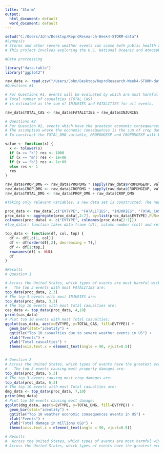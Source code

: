 ```yaml
---
title: "Storm"
output:
  html_document: default
  word_document: default
---
```


```r
setwd("C:/Users/John/Desktop/ReprdResearch-Week4-STORM-data")
#Synopsis
# Storms and other severe weather events can cause both public health and economic problems for communities and municipalities. Many severe events can result in fatalities, injuries, and property damage, and preventing such outcomes to the extent possible is a key concern.
# This project involves exploring the U.S. National Oceanic and Atmospheric Administration’s (NOAA) storm database. This database tracks characteristics of major storms and weather events in the United States, including when and where they occur, as well as estimates of any fatalities, injuries, and property damage.
```

```r
#Data proccessing

library("data.table")
library("ggplot2")

raw_data <- read.csv("/Users/John/Desktop/ReprdResearch-Week4-STORM-data/repdata_data_StormData.csv.bz2")
#Questions #1

# For Questions #1, events will be evaluated by which are most harmful with respect to population helth. 
# Total number of casualties (TOTAL_CAS) 
# is estimated as the sum of INJURIES and FATALITIES for all events.
```

```r
raw_data$TOTAL_CAS <- raw_data$FATALITIES + raw_data$INJURIES
```
```r
# Questions #2
# For Question #2, events which have the greatest economic consequences will be evaluated. 
# The assumption where the economic consequences is the sum of crop damage and property damage TOTAL_DMG. 
# To construct the TOTAL_DMG variable, PROPDMGEXP and CROPDMGEXP will be transformed in 1000, 1e+06 and 1e+09 respectivley for k, m and b.

value <- function(x) {
  x <- tolower(x)
  if (x == "k") res <- 1000
  if (x == "m") res <- 1e+06
  if (x == "b") res <- 1e+09
  else res <- 1
  res
}

raw_data$PROP_DMG <- raw_data$PROPDMG * sapply(raw_data$PROPDMGEXP, value) /1000000
raw_data$CROP_DMG <- raw_data$CROPDMG * sapply(raw_data$CROPDMGEXP, value) /1000000
raw_data$TOTAL_DMG <- raw_data$PROP_DMG + raw_data$CROP_DMG

#Taking only relevant variables, a new data set is constructed. The new data set is aggregated by EVTYPE.

proc_data <- raw_data[,c("EVTYPE", "FATALITIES", "INJURIES", "TOTAL_CAS", "PROP_DMG", "CROP_DMG", "TOTAL_DMG")]
proc_data <- aggregate(proc_data[,2:7], by=list(proc_data$EVTYPE),FUN=sum, na.rm=TRUE)
colnames(proc_data) <- c("EVTYPE", colnames(proc_data[2:7]))
#top_data() function takes data frame (df), column number (col) and returns the top results.

top_data <- function(df, col, top) {
  df <- df[,c(1, col)]
  df <- df[order(df[,2], decreasing = T),]
  df <- df[1:top,]
  rownames(df) <- NULL
  df
}
```

```r
#Results
# Question 1

# Across the United States, which types of events are most harmful with respect to population health?
#   The top 3 events with most FATALITIES are:
top_data(proc_data, 2,3)
# The top 3 events with most INJURIES are:
top_data(proc_data, 3,3)
# The top 10 events with most Total casualties are:
cas_data <- top_data(proc_data, 4,10)
print(cas_data)
# Plot top 10 events with most Total casualties:
ggplot(cas_data, aes(x=EVTYPE, y=TOTAL_CAS, fill=EVTYPE)) +
  geom_bar(stat="identity") +
  ggtitle("Top 10 casualties due to severe weather events in US") +
  xlab("Events") +
  ylab("Total casualties") +
  theme(axis.text.x = element_text(angle = 90, vjust=0.5))


# Question 2
# Across the United States, which types of events have the greatest economic consequences?
#   The top 3 events causing most property damages are:
top_data(proc_data, 5,3)
# The top 3 events causing most crop damages are:
top_data(proc_data, 6,3)
# The top 10 events with most Total casualties are:
dmg_data <- top_data(proc_data, 7,10)
print(dmg_data)
# Plot top 10 events causing most damage:
ggplot(dmg_data, aes(x=EVTYPE, y=TOTAL_DMG, fill=EVTYPE)) +
  geom_bar(stat="identity") +
  ggtitle("Top 10 weather economic consequences events in US") +
  xlab("Events") +
  ylab("Total damage in millions USD") +
  theme(axis.text.x = element_text(angle = 90, vjust=0.5))

# Results
#  Across the United States, which types of events are most harmful with respect to population health? - The 5 most relevant harmful events with respect to population health are Tornado, Excessive Heat, TSTM Wind, Flood and Lightning in this order.
# Across the United States, which types of events have the greatest economic consequences? - The 5 most relevant events causing the greatest economic damage are Flood, Hurrican/Typhoon, Tornado, Storm Surge and Hail in this order, for both Property and Crop Damage.
```
